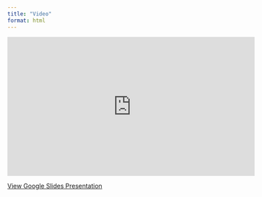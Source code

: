 ```yaml
---
title: "Video"
format: html
---
```

<iframe width="560" height="315" src="https://www.youtube.com/embed/8FQNZpuIdOA?si=FXJ3zlL9NAVLq0gM" title="YouTube video player" frameborder="0" allow="accelerometer; autoplay; clipboard-write; encrypted-media; gyroscope; picture-in-picture; web-share" referrerpolicy="strict-origin-when-cross-origin" allowfullscreen></iframe>


<a href="https://docs.google.com/presentation/d/1TSY2TkTfaHW3k1ReXSmy6qyeEqEbU1xDbp3cKpmvArE/edit#slide=id.p10" target="_blank">
  View Google Slides Presentation
</a>
